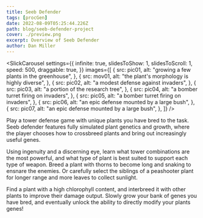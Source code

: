 ```yaml
---
title: Seeb Defender
tags: [procGen]
date: 2022-08-09T05:25:44.226Z
path: blog/seeb-defender-project
cover: ./preview.png
excerpt: Overview of Seeb Defender
author: Dan Miller
---
```




<SlickCarousel
    settings={{
        infinite: true,
        slidesToShow: 1,
        slidesToScroll: 1,
        speed: 500,
        draggable: true,
    }}
    images={[
        {
            src: pic01,
            alt: "growing a few plants in the greenhouse",
        },
        {
            src: mov01,
            alt: "the plant's morphology is highly diverse",
        },
        {
            src: pic02,
            alt: "a modest defense against invaders",
        },
        {
            src: pic03,
            alt: "a portion of the research tree",
        },
        {
            src: pic04,
            alt: "a bomber turret firing on invaders",
        },
        {
            src: pic05,
            alt: "a bomber turret firing on invaders",
        },
        {
            src: pic06,
            alt: "an epic defense mounted by a large bush",
        },
        {
            src: pic07,
            alt: "an epic defense mounted by a large bush",
        },
    ]}
/>


Play a tower defense game with unique plants you have bred to the task. Seeb defender features fully simulated plant genetics and growth, where the player chooses how to crossbreed plants and bring out increasingly useful genes.

Using ingenuity and a discerning eye, learn what tower combinations are the most powerful, and what type of plant is best suited to support each type of weapon. Breed a plant with thorns to become long and snaking to ensnare the enemies. Or carefully select the siblings of a peashooter plant for longer range and more leaves to collect sunlight.

Find a plant with a high chlorophyll content, and interbreed it with other plants to improve their damage output. Slowly grow your bank of genes you have bred, and eventually unlock the ability to directly modify your plants genes!